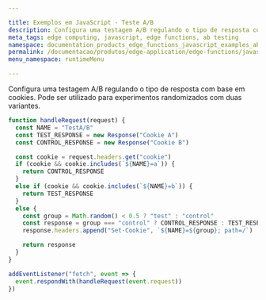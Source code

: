 ```yaml
---

title: Exemplos em JavaScript - Teste A/B
description: Configura uma testagem A/B regulando o tipo de resposta com base em cookies. 
meta_tags: edge computing, javascript, edge functions, ab testing
namespace: documentation_products_edge_functions_javascript_examples_ab_testing
permalink: /documentacao/produtos/edge-application/edge-functions/javascript-examples/ab-testing/
menu_namespace: runtimeMenu

---
```


Configura uma testagem A/B regulando o tipo de resposta com base em cookies. Pode ser utilizado para experimentos randomizados com duas variantes.

```js
function handleRequest(request) {
  const NAME = "TestA/B"
  const TEST_RESPONSE = new Response("Cookie A")
  const CONTROL_RESPONSE = new Response("Cookie B")

  const cookie = request.headers.get("cookie")
  if (cookie && cookie.includes(`${NAME}=a`)) {
    return CONTROL_RESPONSE
  }
  else if (cookie && cookie.includes(`${NAME}=b`)) {
    return TEST_RESPONSE
  }
  else {
    const group = Math.random() < 0.5 ? "test" : "control"
    const response = group === "control" ? CONTROL_RESPONSE : TEST_RESPONSE
    response.headers.append("Set-Cookie", `${NAME}=${group}; path=/`)

    return response
  }
}

addEventListener("fetch", event => {
  event.respondWith(handleRequest(event.request))
})
```


